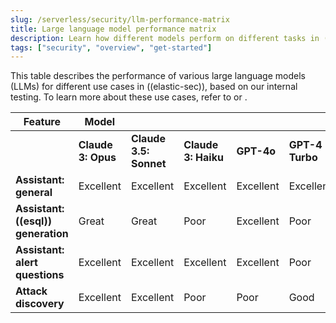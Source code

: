 ```yaml
---
slug: /serverless/security/llm-performance-matrix
title: Large language model performance matrix
description: Learn how different models perform on different tasks in ((elastic-sec)).
tags: ["security", "overview", "get-started"]
---
```


This table describes the performance of various large language models (LLMs) for different use cases in ((elastic-sec)), based on our internal testing. To learn more about these use cases, refer to <DocLink slug="/serverless/security/attack-discovery" text="Attack discovery"/> or <DocLink slug="/serverless/security/ai-assistant" text="AI Assistant"/>.

|           **Feature**        | **Model**             |                    |                    |            |                 |                   |           |  
|-------------------------------|-----------------------|--------------------|--------------------|------------|-----------------|------------------|-----------|
|                              | **Claude 3: Opus** | **Claude 3.5: Sonnet** | **Claude 3: Haiku** | **GPT-4o** | **GPT-4 Turbo** | Gemini 1.5 Pro | Gemini 1.5 Flash |
| **Assistant: general**       | Excellent              | Excellent          | Excellent          | Excellent  | Excellent       | Excellent        | Excellent |
| **Assistant: ((esql)) generation** | Great            | Great              | Poor               | Excellent  | Poor            | Good              | Poor    |
| **Assistant: alert questions** | Excellent            | Excellent          | Excellent          | Excellent  | Poor            | Excellent         | Good    |
| **Attack discovery**          | Excellent             | Excellent          | Poor               | Poor       | Good            | Great             | Poor     |

